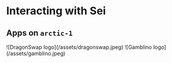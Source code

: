 
# Interacting with Sei

## Apps on `arctic-1`

<Cards>
  <Card title="DragonSwap" href="https://twitter.com/dragonswap_dex" image>
    ![DragonSwap logo](/assets/dragonswap.jpeg)
  </Card>
  <Card title="Gamblino" href="https://gamblino.app/" image>
    ![Gamblino logo](/assets/gamblino.jpeg)
  </Card>
</Cards>
